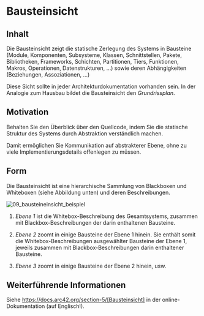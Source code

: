 # Bausteinsicht

## Inhalt
Die Bausteinsicht zeigt die statische Zerlegung des Systems in Bausteine (Module, Komponenten, Subsysteme, Klassen, Schnittstellen, Pakete, Bibliotheken, Frameworks, Schichten, Partitionen, Tiers, Funktionen, Makros, Operationen, Datenstrukturen, ...) sowie deren Abhängigkeiten (Beziehungen, Assoziationen, ...)


Diese Sicht sollte in jeder Architekturdokumentation vorhanden sein.
In der Analogie zum Hausbau bildet die Bausteinsicht den _Grundrissplan_.

## Motivation
Behalten Sie den Überblick über den Quellcode, indem Sie die statische Struktur des Systems durch Abstraktion verständlich machen.

Damit ermöglichen Sie Kommunikation auf abstrakterer Ebene, ohne zu viele Implementierungsdetails offenlegen zu müssen.

## Form
Die Bausteinsicht ist eine hierarchische Sammlung von Blackboxen und Whiteboxen (siehe Abbildung unten) und deren Beschreibungen.

![09_bausteineinsicht_beispiel](/assets/docs/software/bausteineinsicht.png)

1. *Ebene 1* ist die Whitebox-Beschreibung des Gesamtsystems, zusammen mit Blackbox-Beschreibungen der darin enthaltenen Bausteine.

2. *Ebene 2* zoomt in einige Bausteine der Ebene 1 hinein.
Sie enthält somit die Whitebox-Beschreibungen ausgewählter Bausteine der Ebene 1, jeweils zusammen mit Blackbox-Beschreibungen darin enthaltener Bausteine.

3. *Ebene 3* zoomt in einige Bausteine der Ebene 2 hinein, usw.


## Weiterführende Informationen

Siehe https://docs.arc42.org/section-5/[Bausteinsicht] in der online-Dokumentation (auf Englisch!).
